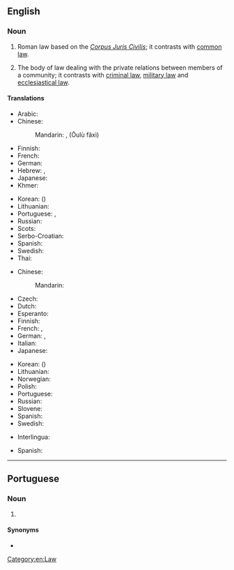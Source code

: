 {{also|civil-law}}
==English==
{{wikipedia}}

===Noun===
{{en-noun}}

# {{lb|en|legal}} Roman law based on the ''[[Corpus Juris Civilis]]''; it contrasts with [[common law]].
# {{lb|en|legal}} The body of law dealing with the private relations between members of a community; it contrasts with [[criminal law]], [[military law]] and [[ecclesiastical law]].

====Translations====
{{trans-top|legal system contrasting with common law}}
* Arabic: {{t|ar|قَانُون مَدَنِيّ|m}}
* Chinese:
*: Mandarin: {{lang|und|sc=Hant|[[歐陸]][[法系]]}}, {{lang|und|sc=Hans|[[欧陆]][[法系]]}} (Ōulù fǎxì)
* Finnish: {{t|fi|säädösoikeus}}
* French: {{t+|fr|droit civil|m}}
* German: {{t|de|kontinentaleuropäischer Rechtskreis|m}}
* Hebrew: {{t|he|המשפט הקונטיננטלי}}, {{t|he|משפט אזרחי}}
* Japanese: {{t|ja|大陸法|tr=たいりくほう, tairiku hō}}
* Khmer: {{t|km|ច្បាប់រដ្ឋប្បវេណី|tr=jbab roth pak ve ni|sc=Khmr}}
{{trans-mid}}
* Korean: {{t|ko|대륙법|sc=Kore}} ({{t+|ko|大陸法|sc=Kore}})
* Lithuanian: {{t|lt|kontinentinė teisė}}
* Portuguese: {{t|pt|civil law|f}}, {{t|pt|direito romano-germânico|m}}
* Russian: {{t|ru|рома́но-герма́нское пра́во|n}}
* Scots: {{t|sco|ceevil law}}
* Serbo-Croatian: {{t|sh|građansko pravo|n}}
* Spanish: {{t|es|derecho continental|m}}
* Swedish: {{t+|sv|civilrätt|c}}
* Thai: {{t|th|กฎหมายแพ่ง|tr=gòd măai pâeng|sc=Thai}}
{{trans-bottom}}

{{trans-top|body of law dealing with private relations}}
* Chinese:
*: Mandarin: {{t+|cmn|民法|tr=mínfǎ|sc=Hani}}
* Czech: {{t|cs|občanské právo|n}}
* Dutch: {{t|nl|burgerlijk Wetboek}}
* Esperanto: {{t|eo|civila kodo}}
* Finnish: {{t|fi|velvoiteoikeus}}
* French: {{t+|fr|droit civil|m}}, {{t+|fr|code civil|m}}
* German: {{t+|de|Zivilrecht|n}}, {{t+|de|Privatrecht|n}}
* Italian: {{t+|it|diritto civile|m}}
* Japanese: {{t+|ja|民法|tr=みんぽう, mimpō|sc=Jpan}}
{{trans-mid}}
* Korean: {{t+|ko|민법|sc=Kore}} ({{t+|ko|民法|sc=Kore}})
* Lithuanian: {{t|lt|civiline teise}}
* Norwegian: {{t|no|privatrecht}}
* Polish: {{t|pl|prawo cywilne|n}}
* Portuguese: {{t|pt|direito civil|m}}
* Russian: {{t+|ru|гражда́нское пра́во|n}}
* Slovene: {{t|sl|civilno pravo|n}}
* Spanish: {{t|es|derecho civil|m}}
* Swedish: {{t+|sv|civilrätt|c}}
{{trans-bottom}}

{{checktrans-top}}
* Interlingua: {{t-check|ia|derecto civil}}
{{trans-mid}}
* Spanish: {{t-check|es|ley civil|f}}
{{trans-bottom}}

[[Category:en:Law]]

----

==Portuguese==

===Noun===
{{pt-noun|f|-}}

# {{lb|pt|legal}} {{l|en|civil law}} {{gloss|legal system contrasting with common law}}

====Synonyms====
* {{l|pt|direito romano-germânico}}